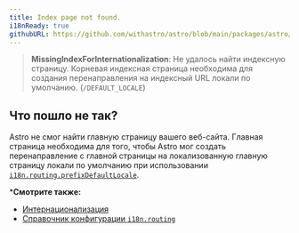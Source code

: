 ```yaml
---
title: Index page not found.
i18nReady: true
githubURL: https://github.com/withastro/astro/blob/main/packages/astro/src/core/errors/errors-data.ts
---
```


> **MissingIndexForInternationalization**: Не удалось найти индексную страницу. Корневая индексная страница необходима для создания перенаправления на индексный URL локали по умолчанию. (`/DEFAULT_LOCALE`)

## Что пошло не так?

Astro не смог найти главную страницу вашего веб-сайта. Главная страница необходима для того, чтобы Astro мог создать перенаправление с главной страницы на локализованную главную страницу локали по умолчанию при использовании [`i18n.routing.prefixDefaultLocale`](/ru/reference/configuration-reference/#i18nroutingprefixdefaultlocale).


***Смотрите также:**

-  [Интернационализация](/ru/guides/internationalization/#routing)
-  [Справочник конфигурации `i18n.routing`](/ru/reference/configuration-reference/#i18nrouting)
